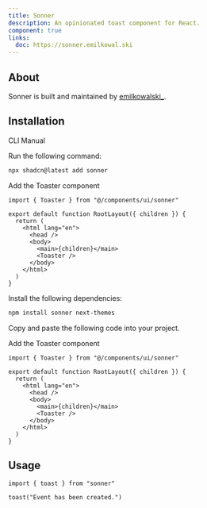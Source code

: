 ```yaml
---
title: Sonner
description: An opinionated toast component for React.
component: true
links:
  doc: https://sonner.emilkowal.ski
---
```


<ComponentPreview name="sonner-demo" />

## About

Sonner is built and maintained by [emilkowalski\_](https://twitter.com/emilkowalski_).

## Installation

<CodeTabs>

<TabsList>
  <TabsTrigger value="cli">CLI</TabsTrigger>
  <TabsTrigger value="manual">Manual</TabsTrigger>
</TabsList>
<TabsContent value="cli">

<Steps>

<Step>Run the following command:</Step>

```bash
npx shadcn@latest add sonner
```

<Step>Add the Toaster component</Step>

```tsx title="app/layout.tsx" {1,9}
import { Toaster } from "@/components/ui/sonner"

export default function RootLayout({ children }) {
  return (
    <html lang="en">
      <head />
      <body>
        <main>{children}</main>
        <Toaster />
      </body>
    </html>
  )
}
```

</Steps>

</TabsContent>

<TabsContent value="manual">

<Steps>

<Step>Install the following dependencies:</Step>

```bash
npm install sonner next-themes
```

<Step>Copy and paste the following code into your project.</Step>

<ComponentSource name="sonner" title="components/ui/sonner.tsx" />

<Step>Add the Toaster component</Step>

```tsx title="app/layout.tsx" {1,9}
import { Toaster } from "@/components/ui/sonner"

export default function RootLayout({ children }) {
  return (
    <html lang="en">
      <head />
      <body>
        <main>{children}</main>
        <Toaster />
      </body>
    </html>
  )
}
```

</Steps>

</TabsContent>

</CodeTabs>

## Usage

```tsx
import { toast } from "sonner"
```

```tsx
toast("Event has been created.")
```